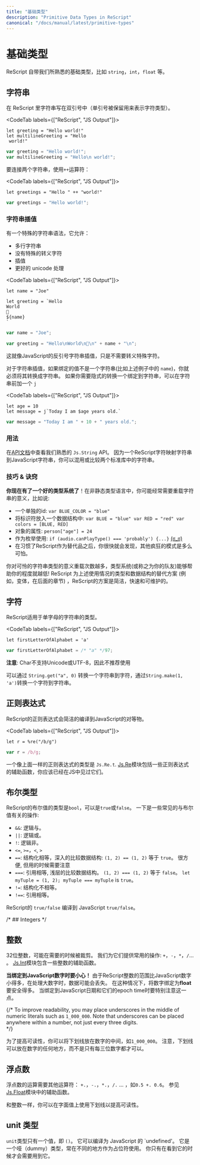 ```yaml
---
title: "基础类型"
description: "Primitive Data Types in ReScript"
canonical: "/docs/manual/latest/primitive-types"
---
```


<!-- 
# Primitive Types 
-->
# 基础类型

<!-- 
ReScript comes with the familiar primitive types like `string`, `int`, `float`, etc. 
-->

ReScript 自带我们所熟悉的基础类型，比如 `string`，`int`，`float` 等。

<!-- TODO: doc unit -->

<!-- 
## String 
-->
## 字符串

<!-- ReScript `string`s are delimited using **double** quotes (single quotes are reserved for the character type below). -->

在 ReScript 里字符串写在双引号中（单引号被保留用来表示字符类型）。

<CodeTab labels={["ReScript", "JS Output"]}>

```res example
let greeting = "Hello world!"
let multilineGreeting = "Hello
 world!"
```
```js
var greeting = "Hello world!";
var multilineGreeting = "Hello\n world!";
```

</CodeTab>

<!-- 
To concatenate strings, use `++`: 
-->

要连接两个字符串，使用`++`运算符：

<CodeTab labels={["ReScript", "JS Output"]}>

```res example
let greetings = "Hello " ++ "world!"
```
```js
var greetings = "Hello world!";
```

</CodeTab>

<!-- 
### String Interpolation 
-->
### 字符串插值

<!-- 
There's a special syntax for string that allows 
-->

有一个特殊的字符串语法，它允许：

<!--
- multiline string just like before
- no special character escaping
- Interpolation
- Proper unicode handling
-->

- 多行字符串
- 没有特殊的转义字符
- 插值
- 更好的 unicode 处理

<CodeTab labels={["ReScript", "JS Output"]}>

```res example
let name = "Joe"

let greeting = `Hello
World
👋
${name}
`
```
```js
var name = "Joe";

var greeting = "Hello\nWorld\n👋\n" + name + "\n";
```

</CodeTab>

<!-- This is just like JavaScript's backtick string interpolation, except without needing to escape special characters. -->

这就像JavaScript的反引号字符串插值，只是不需要转义特殊字符。 

<!-- For interpolation, you'll have to convert the binding (`name` in the example) into a string if it isn't one. If you want the interpolation to implicitly convert a binding into a string, prepend a `j`: -->

对于字符串插值，如果绑定的值不是一个字符串(比如上述例子中的 `name`)，你就必须将其转换成字符串。 如果你需要隐式的转换一个绑定到字符串，可以在字符串前加一个 `j`

<CodeTab labels={["ReScript", "JS Output"]}>

```res example
let age = 10
let message = j`Today I am $age years old.`
```
```js
var message = "Today I am " + 10 + " years old.";
```

</CodeTab>

### 用法

<!-- 
See the familiar `Js.String` API in the [API docs](api/js/string). Since a ReScript string maps to a JavaScript string, you can mix & match the string operations in both standard libraries. 
-->

在[API文档](api/js/string)中查看我们熟悉的 `Js.String` API。 因为一个ReScript字符映射字符串到JavaScript字符串，你可以混用或比较两个标准库中的字符串。

### 技巧 & 诀窍

<!-- 
**You have a good type system now**! In an untyped language, you'd often overload the meaning of string by using it as: 
-->

**你现在有了一个好的类型系统了**！在非静态类型语言中，你可能经常需要重载字符串的意义，比如说:

<!-- 
- a unique id: `var BLUE_COLOR = "blue"`
- an identifier into a data structure: `var BLUE = "blue" var RED = "red" var colors = [BLUE, RED]`
- the name of an object field: `person["age"] = 24`
- an enum: `if (audio.canPlayType() === 'probably') {...}` [(ಠ_ಠ)](https://developer.mozilla.org/en-US/docs/Web/API/HTMLMediaElement/canPlayType#Return_value)
- other crazy patterns you'll soon find horrible, after getting used to ReScript's alternatives. 
-->

- 一个单独的id: `var BLUE_COLOR = "blue"`
- 将标识符放入一个数据结构中: `var BLUE = "blue" var RED = "red" var colors = [BLUE, RED]`
- 对象的属性: `person["age"] = 24`
- 作为枚举使用: `if (audio.canPlayType() === 'probably') {...}` [(ಠ_ಠ)](https://developer.mozilla.org/en-US/docs/Web/API/HTMLMediaElement/canPlayType#Return_value)
- 在习惯了ReScript作为替代品之后，你很快就会发现，其他疯狂的模式是多么可怕。

<!-- 
The more you overload the poor string type, the less the type system (or a teammate) can help you! ReScript provides concise, fast and maintainable types & data structures alternatives to the use-cases above (e.g. variants, in a later section). 
-->

你对可怜的字符串类型的意义重载次数越多，类型系统(或称之为你的队友)能够帮助你的程度就越低! ReScript 为上述使用情况的类型和数据结构的替代方案 (例如，变体，在后面的章节) ，ReScript的方案是简洁，快速和可维护的。 

## 字符

<!-- 
ReScript has a type for a string with a single letter:
-->

ReScript适用于单字母的字符串的类型。

<CodeTab labels={["ReScript", "JS Output"]}>

```res example
let firstLetterOfAlphabet = 'a'
```
```js
var firstLetterOfAlphabet = /* "a" */97;
```

</CodeTab>

<!-- **Note**: Char doesn't support Unicode or UTF-8 and is therefore not recommended. -->

**注意**: Char不支持Unicode或UTF-8，因此不推荐使用

<!-- To convert a String to a Char, use `String.get("a", 0)`. To convert a Char to a String, use `String.make(1, 'a')`. -->

可以通过 `String.get("a", 0)` 转换一个字符串到字符，通过`String.make(1, 'a')`转换一个字符到字符串。

<!-- Regular Expression -->
## 正则表达式

<!-- ReScript regular expressions compile cleanly to their JavaScript counterpart: -->

ReScript的正则表达式会简洁的编译到JavaScript的对等物。

<CodeTab labels={["ReScript", "JS Output"]}>

```res example
let r = %re("/b/g")
```
```js
var r = /b/g;
```

</CodeTab>

<!-- A regular expression like the above has the type `Js.Re.t`. The [Js.Re](api/js/re) module contains the regular expression helpers you have seen in JS. -->

一个像上面一样的正则表达式的类型是 `Js.Re.t`. [Js.Re](api/js/re)模块包括一些正则表达式的辅助函数，你应该已经在JS中见过它们。

## 布尔类型

<!-- A ReScript boolean has the type `bool` and can be either `true` or `false`. Common operations: -->

ReScript的布尔值的类型是`bool`，可以是`true`或`false`。 一下是一些常见的与布尔值有关的操作:

<!-- - `&&`: logical and.
- `||`: logical or.
- `!`: logical not.
- `<=`, `>=`, `<`, `>`
- `==`: structural equal, compares data structures deeply: `(1, 2) == (1, 2)` is `true`. Convenient, but use with caution.
- `===`: referential equal, compares shallowly. `(1, 2) === (1, 2)` is `false`. `let myTuple = (1, 2); myTuple === myTuple` is `true`.
- `!=`: structural unequal.
- `!==`: referential unequal. -->

- `&&`: 逻辑与。
- `||`: 逻辑或。
- `!`: 逻辑非。
- `<=`, `>=`，`<`, `>`
- `==`: 结构化相等，深入的比较数据结构: `(1, 2) == (1, 2)` 等于 `true`。 很方便, 但用的时候需要注意
- `===`: 引用相等, 浅层的比较数据结构。 `(1, 2) === (1, 2)` 等于 `false`。 `let myTuple = (1, 2); myTuple === myTuple` is `true`。
- `!=`: 结构化不相等。
- `!==`: 引用相等。

ReScript的 `true/false` 编译到 JavaScript `true/false`。

/* ## Integers */
## 整数

<!-- 32-bits, truncated when necessary. We provide the usual operations on them: `+`, `-`, `*`, `/`, etc. See [Js.Int](api/js/int) for helper functions. -->

32位整数，可能在需要的时候被裁剪。 我们为它们提供常用的操作: `+`，`-`，`*`，`/`... 。 [Js.Int](api/js/int)模块包含一些整数的辅助函数。

<!-- 
**Be careful when you bind to JavaScript numbers!** Since ReScript integers have a much smaller range than JavaScript numbers, data might get lost when dealing with large numbers. In those cases it’s much safer to bind the numbers as **float**. Be extra mindful of this when binding to JavaScript Dates and their epoch time.  
-->
**当绑定到JavaScript数字时要小心！** 由于ReScript整数的范围比JavaScript数字小得多，在处理大数字时，数据可能会丢失。 在这种情况下，将数字绑定为**float**要安全得多。 当绑定到JavaScript日期和它们的epoch time时要特别注意这一点。

{/*
To improve readability, you may place underscores in the middle of numeric literals such as `1_000_000`. Note that underscores can be placed anywhere within a number, not just every three digits.  
*/}

为了提高可读性，你可以将下划线放在数字的中间，如`1_000_000`。 注意，下划线可以放在数字的任何地方，而不是只有每三位数字都才可以。

<!-- 
## Floats 
-->
## 浮点数

<!-- 
Float requires other operators: `+.`, `-.`, `*.`, `/.`, etc. Like `0.5 +. 0.6`. See [Js.Float](api/js/float) for helper functions.  
-->

浮点数的运算需要其他运算符： `+.`，`-.`，`*.`，`/.` ... ，如`0.5 +. 0.6`。 参见[Js.Float](api/js/float)模块中的辅助函数。 

<!-- 
As with integers, you may use underscores within literals to improve readability. 
-->

和整数一样，你可以在字面值上使用下划线以提高可读性。
<!-- 
## Unit 
-->
## unit 类型

<!-- 
The `unit` type has a single value, `()`. It compiles to JavaScript's `undefined`. It's a dummy type used as a placeholder in various places. You won't need it until you see it. 
 -->
`unit`类型只有一个值，即 `()`。 它可以编译为 JavaScript 的 `undefined'。 它是一个哑（dummy）类型，常在不同的地方作为占位符使用。 你只有在看到它的时候才会需要用到它。
